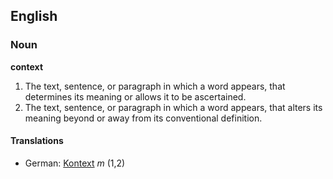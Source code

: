 ==English==
===Noun===
'''context'''
#The text, sentence, or paragraph in which a word appears, that determines its meaning or allows it to be ascertained.
#The text, sentence, or paragraph in which a word appears, that alters its meaning beyond or away from its conventional definition.
====Translations====
*German: [[Kontext]] ''m'' (1,2)